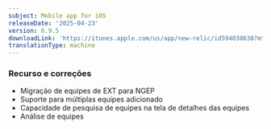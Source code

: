 ```yaml
---
subject: Mobile app for iOS
releaseDate: '2025-04-23'
version: 6.9.5
downloadLink: 'https://itunes.apple.com/us/app/new-relic/id594038638?mt=8'
translationType: machine
---
```


### Recurso e correções

* Migração de equipes de EXT para NGEP
* Suporte para múltiplas equipes adicionado
* Capacidade de pesquisa de equipes na tela de detalhes das equipes
* Análise de equipes